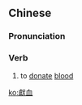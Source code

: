 {{also|献血}}
==Chinese==
{{zh-forms|s=献血}}

===Pronunciation===
{{zh-pron
|m=xiàn血
|c=hin3 hyut3
|cat=v
}}

===Verb===
{{zh-verb}}

# to [[donate]] [[blood]]

[[ko:獻血]]